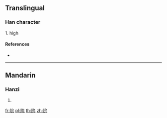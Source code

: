 {{character info/new}}
==Translingual==

===Han character===
{{Han char|rn=170|rad=阜|as=04|sn=7|four=73210|canj=NLIHU}}

1. high

====References====
* {{Han ref|kx=1346.150|dkj=41567|dj=1848.160|hdz=64119.020|uh=962D|ud=38445|bh=CBB0|bd=52144}}

----

==Mandarin==

===Hanzi===
{{cmn-hanzi|pin=[[juàn]] ([[juan4]]), [[yuán]] ([[yuan2]]), [[yǔn]] ([[yun3]])|wg=chüan<sup>4</sup>, yüan<sup>2</sup>, yün<sup>3</sup>}}

# {{defn|lang=cmn|sort=阜04}}

[[fr:阭]]
[[pl:阭]]
[[th:阭]]
[[zh:阭]]